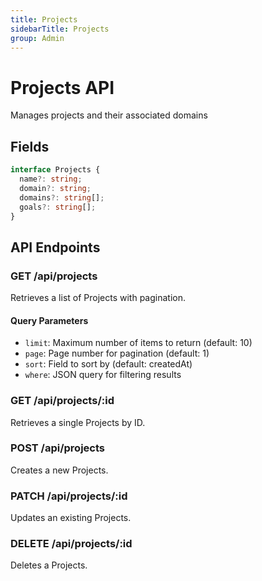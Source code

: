 ```yaml
---
title: Projects
sidebarTitle: Projects
group: Admin
---
```



# Projects API

Manages projects and their associated domains




## Fields

```typescript
interface Projects {
  name?: string;
  domain?: string;
  domains?: string[];
  goals?: string[];
}
```




## API Endpoints

### GET /api/projects
Retrieves a list of Projects with pagination.

#### Query Parameters
- `limit`: Maximum number of items to return (default: 10)
- `page`: Page number for pagination (default: 1)
- `sort`: Field to sort by (default: createdAt)
- `where`: JSON query for filtering results

### GET /api/projects/:id
Retrieves a single Projects by ID.

### POST /api/projects
Creates a new Projects.

### PATCH /api/projects/:id
Updates an existing Projects.

### DELETE /api/projects/:id
Deletes a Projects.

